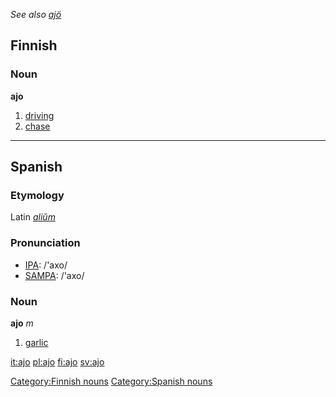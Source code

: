 ''See also [[ajö]]''
==Finnish==
{{Finnish index|aj}}

===Noun===
'''ajo'''

#[[driving]]
#[[chase]]

----

==Spanish==
===Etymology===
Latin ''[[alium|aliŭm]]''

===Pronunciation===
*[[w:IPA|IPA]]: /'axo/
*[[w:SAMPA|SAMPA]]: /'axo/

===Noun===
'''ajo''' ''m''

#[[garlic]]

[[Category:Finnish nouns]]
[[Category:Spanish nouns]]

[[it:ajo]]
[[pl:ajo]]
[[fi:ajo]]
[[sv:ajo]]